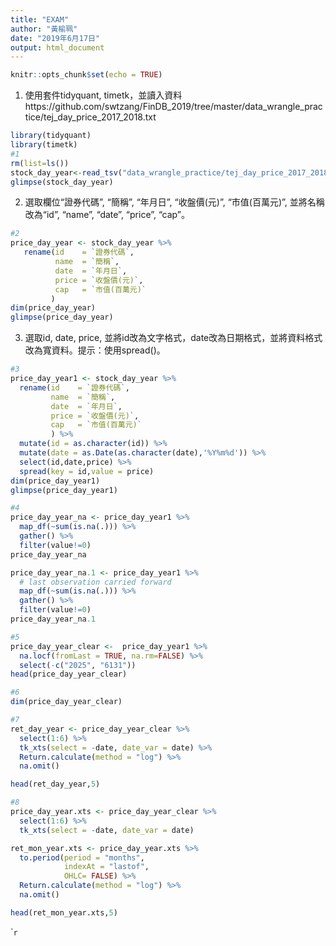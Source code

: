 ```yaml
---
title: "EXAM"
author: "黃榆珮"
date: "2019年6月17日"
output: html_document
---
```


```r
knitr::opts_chunk$set(echo = TRUE)
```


1. 使用套件tidyquant, timetk，並讀入資料  https://github.com/swtzang/FinDB_2019/tree/master/data_wrangle_practice/tej_day_price_2017_2018.txt
```r
library(tidyquant)
library(timetk)
#1
rm(list=ls())
stock_day_year<-read_tsv("data_wrangle_practice/tej_day_price_2017_2018.txt")
glimpse(stock_day_year)
```

2. 選取欄位“證券代碼”, “簡稱”, “年月日”, “收盤價(元)”, “市值(百萬元)”, 並將名稱改為“id”, “name”, “date”, “price”, “cap”。
```r
#2
price_day_year <- stock_day_year %>% 
   rename(id    = `證券代碼`, 
          name  = `簡稱`, 
          date  = `年月日`, 
          price = `收盤價(元)`,
          cap   = `市值(百萬元)`
         )
dim(price_day_year)
glimpse(price_day_year)
```

3. 選取id, date, price, 並將id改為文字格式，date改為日期格式，並將資料格式改為寬資料。提示：使用spread()。
```r
#3
price_day_year1 <- stock_day_year %>% 
  rename(id    = `證券代碼`, 
         name  = `簡稱`, 
         date  = `年月日`, 
         price = `收盤價(元)`,
         cap   = `市值(百萬元)`
         ) %>% 
  mutate(id = as.character(id)) %>%
  mutate(date = as.Date(as.character(date),'%Y%m%d')) %>%
  select(id,date,price) %>%
  spread(key = id,value = price)
dim(price_day_year1)
glimpse(price_day_year1)
```


```r
#4
price_day_year_na <- price_day_year1 %>% 
  map_df(~sum(is.na(.))) %>% 
  gather() %>% 
  filter(value!=0)
price_day_year_na

price_day_year_na.1 <- price_day_year1 %>% 
  # last observation carried forward
  map_df(~sum(is.na(.))) %>% 
  gather() %>% 
  filter(value!=0)
price_day_year_na.1
```


```r
#5
price_day_year_clear <-  price_day_year1 %>% 
  na.locf(fromLast = TRUE, na.rm=FALSE) %>%
  select(-c("2025", "6131"))
head(price_day_year_clear)
```

```r
#6
dim(price_day_year_clear)
```

```r
#7
ret_day_year <- price_day_year_clear %>% 
  select(1:6) %>%  
  tk_xts(select = -date, date_var = date) %>% 
  Return.calculate(method = "log") %>%
  na.omit()

head(ret_day_year,5)
```

```r
#8
price_day_year.xts <- price_day_year_clear %>%
  select(1:6) %>%
  tk_xts(select = -date, date_var = date)  

ret_mon_year.xts <- price_day_year.xts %>% 
  to.period(period = "months", 
            indexAt = "lastof", 
            OHLC= FALSE) %>% 
  Return.calculate(method = "log") %>% 
  na.omit()

head(ret_mon_year.xts,5)
```

````r
```

